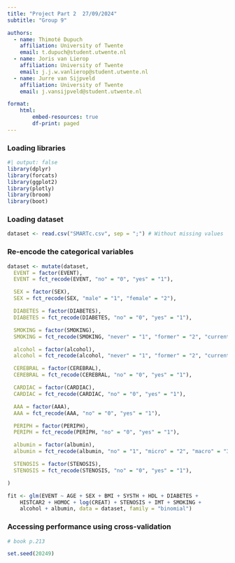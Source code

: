 ```yaml
---
title: "Project Part 2  27/09/2024"
subtitle: "Group 9"

authors:
  - name: Thimoté Dupuch
    affiliation: University of Twente
    email: t.dupuch@student.utwente.nl
  - name: Joris van Lierop
    affiliation: University of Twente
    email: j.j.w.vanlierop@student.utwente.nl
  - name: Jurre van Sijpveld
    affiliation: University of Twente
    email: j.vansijpveld@student.utwente.nl

format:
    html:
        embed-resources: true
        df-print: paged
---
```


### Loading libraries
```r
#| output: false
library(dplyr)
library(forcats)
library(ggplot2)
library(plotly)
library(broom)
library(boot)
```


### Loading dataset
```r
dataset <- read.csv("SMARTc.csv", sep = ";") # Without missing values
```


### Re-encode the categorical variables

```r

dataset <- mutate(dataset,
  EVENT = factor(EVENT),
  EVENT = fct_recode(EVENT, "no" = "0", "yes" = "1"),

  SEX = factor(SEX),
  SEX = fct_recode(SEX, "male" = "1", "female" = "2"),

  DIABETES = factor(DIABETES),
  DIABETES = fct_recode(DIABETES, "no" = "0", "yes" = "1"),

  SMOKING = factor(SMOKING),
  SMOKING = fct_recode(SMOKING, "never" = "1", "former" = "2", "current" = "3"),

  alcohol = factor(alcohol),
  alcohol = fct_recode(alcohol, "never" = "1", "former" = "2", "current" = "3"),

  CEREBRAL = factor(CEREBRAL),
  CEREBRAL = fct_recode(CEREBRAL, "no" = "0", "yes" = "1"),

  CARDIAC = factor(CARDIAC),
  CARDIAC = fct_recode(CARDIAC, "no" = "0", "yes" = "1"),

  AAA = factor(AAA),
  AAA = fct_recode(AAA, "no" = "0", "yes" = "1"),

  PERIPH = factor(PERIPH),
  PERIPH = fct_recode(PERIPH, "no" = "0", "yes" = "1"),

  albumin = factor(albumin),
  albumin = fct_recode(albumin, "no" = "1", "micro" = "2", "macro" = "3"),

  STENOSIS = factor(STENOSIS),
  STENOSIS = fct_recode(STENOSIS, "no" = "0", "yes" = "1"),

)
```


```r
fit <- glm(EVENT ~ AGE + SEX + BMI + SYSTH + HDL + DIABETES +
    HISTCAR2 + HOMOC + log(CREAT) + STENOSIS + IMT + SMOKING +
    alcohol + albumin, data = dataset, family = "binomial")
```

### Accessing performance using cross-validation

```r

# book p.213

set.seed(20249)


```